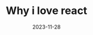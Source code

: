 ---
title: Why i love react
date: '2023-11-28'
tags: ['reactjs']
draft: true
summary: make your code in positive productivity
images: []
layout: PostLayout
---